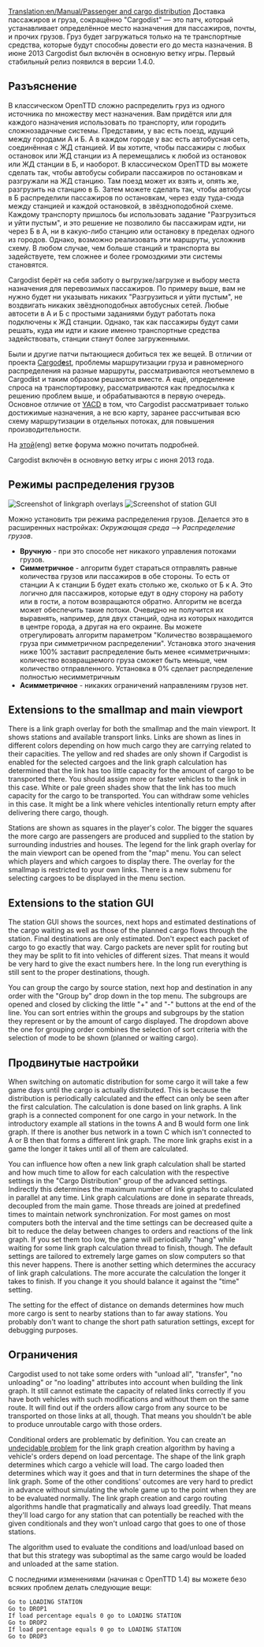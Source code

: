 [[Translation:en/Manual/Passenger and cargo distribution]]
{{ru/Перевод|en/Manual/Passenger and cargo distribution|13}}
Доставка пассажиров и груза, сокращённо "Cargodist" — это патч, который устанавливает определённое место назначения для пассажиров, почты, и прочих грузов. Груз будет загружаться только на те транспортные средства, которые будут способны довести его до места назначения.
В июне 2013 Cargodist был включён в основную ветку игры. Первый стабильный релиз появился в версии 1.4.0.


==Разъяснение==

В классическом OpenTTD сложно распределить груз из одного источника по множеству мест назначения. Вам придётся или для каждого назначения использовать по транспорту, или городить сложнозадачные системы. Представим, у вас есть поезд, идущий между городами А и Б. А в каждом городе у вас есть автобусная сеть, соединённая с ЖД станцией. И вы хотите, чтобы пассажиры с любых остановок или ЖД станции из А перемещались к любой из остановок или ЖД станции в Б, и наоборот. В классическом OpenTTD вы можете сделать так, чтобы автобусы собирали пассажиров по остановкам и разгружали на ЖД станцию. Там поезд может их взять и, опять же, разгрузить на станцию в Б. Затем можете сделать так, чтобы автобусы в Б распределили пассажиров по остановкам, через езду туда-сюда между станцией и каждой остановкой, в звёздноподобной схеме. Каждому транспорту пришлось бы использовать задание "Разгрузиться и уйти пустым", и это решение не позволило бы пассажирам идти, ни через Б в А, ни в какую-либо станцию или остановку в пределах одного из городов. Однако, возможно реализовать эти маршруты, усложнив схему. В любом случае, чем больше станций и транспорта вы задействуете, тем сложнее и более громоздкими эти системы становятся.

Cargodist берёт на себя заботу о выгрузке/загрузке и выбору места назначения для перевозимых пассажиров. По примеру выше, вам не нужно будет ни указывать никаких "Разгрузиться и уйти пустым", не воздвигать никаких звёздноподобных автобусных сетей. Любые автосети в А и Б с простыми заданиями будут работать пока подключены к ЖД станции. Однако, так как пассажиры будут сами решать, куда им идти и какие именно транспортные средства задействовать, станции станут более загруженными.

Были и другие патчи пытающиеся добиться тех же вещей. В отличии от проекта [[en/Community/Patches/Passenger and cargo destinations|Cargod'''e'''st]], проблемы маршрутизации груза и равномерного распределения на разные маршруты, рассматриваются неотъемлемо в Cargod'''i'''st и таким образом решаются вместе. А ещё, определение спроса на транспортировку, рассматриваются как предпосылка к решению проблем выше, и обрабатываются в первую очередь. Основное отличие от [http://www.tt-forums.net/viewtopic.php?f=33&t=54253 YACD] в том, что Cargodist рассматривает только достижимые назначения, а не всю карту, заранее рассчитывая всю схему маршрутизации в отдельных потоках, для повышения производительности.

На [http://www.tt-forums.net/viewtopic.php?f=33&t=41992&start=0 этой](eng) ветке форума можно почитать подробней.

Cargodist включён в основную ветку игры с июня 2013 года.

==Режимы распределения грузов==
[[File:en/Manual/Cargodist-overlays.png|frame|Screenshot of linkgraph overlays]]
[[File:en/Manual/Cargodist-station.png|frame|Screenshot of station GUI]]


Можно установить три режима распределения грузов. Делается это в расширенных настройках: ''Окружающая среда'' --> ''Распределение грузов''.
* '''Вручную''' - при это способе нет никакого управления потоками грузов.
* '''Симметричное''' - алгоритм будет стараться отправлять равные количества грузов или пассажиров в обе стороны. То есть от станции А к станции Б будет ехать столько же, сколько от Б к А. Это логично для пассажиров, которые едут в одну сторону на работу или в гости, а потом возвращаются обратно. Алгоритм не всегда может обеспечить такие потоки. Очевидно не получится их выравнять, например, для двух станций, одна из которых находится в центре города, а другая на его окраине. Вы можете отрегулировать алгоритм параметром "Количество возвращаемого груза при симметричном распределении". Установка этого значения ниже 100% заставит распределение быть менее «симметричным»: количество возвращаемого груза сможет быть меньше, чем количество отправленного. Установка в 0% сделает распределение полностью несимметричным
* '''Асимметричное''' - никаких ограничений направлениям грузов нет.

==Extensions to the smallmap and main viewport==

There is a link graph overlay for both the smallmap and the main viewport. It shows stations and available transport links. Links are shown as lines in different colors depending on how much cargo they are carrying related to their capacities. The yellow and red shades are only shown if Cargodist is enabled for the selected cargoes and the link graph calculation has determined that the link has too little capacity for the amount of cargo to be transported there. You should assign more or faster vehicles to the link in this case. White or pale green shades show that the link has too much capacity for the cargo to be transported. You can withdraw some vehicles in this case. It might be a link where vehicles intentionally return empty after delivering there cargo, though.

Stations are shown as squares in the player's color. The bigger the squares the more cargo are passengers are produced and supplied to the station by surrounding industries and houses. The legend for the link graph overlay for the main viewport can be opened from the "map" menu. You can select which players and which cargoes to display there. The overlay for the smallmap is restricted to your own links. There is a new submenu for selecting cargoes to be displayed in the menu section.

==Extensions to the station GUI==
The station GUI shows the sources, next hops and estimated destinations of the cargo waiting as well as those of the planned cargo flows through the station. Final destinations are only estimated. Don't expect each packet of cargo to go exactly that way. Cargo packets are never split for routing but they may be split to fit into vehicles of different sizes. That means it would be very hard to give the exact numbers here. In the long run everything is still sent to the proper destinations, though.

You can group the cargo by source station, next hop and destination in any order with the "Group by" drop down in the top menu. The subgroups are opened and closed by clicking the little "+" and "-" buttons at the end of the line. You can sort entries within the groups and subgroups by the station they represent or by the amount of cargo displayed. The dropdown above the one for grouping order combines the selection of sort criteria with the selection of mode to be shown (planned or waiting cargo).

==Продвинутые настройки==

When switching on automatic distribution for some cargo it will take a few game days until the cargo is actually distributed. This is because the distribution is periodically calculated and the effect can only be seen after the first calculation. The calculation is done based on link graphs. A link graph is a connected component for one cargo in your network. In the introductory example all stations in the towns A and B would form one link graph. If there is another bus network in a town C which isn't connected to A or B then that forms a different link graph. The more link graphs exist in a game the longer it takes until all of them are calculated.

You can influence how often a new link graph calculation shall be started and how much time to allow for each calculation with the respective settings in the "Cargo Distribution" group of the advanced settings. Indirectly this determines the maximum number of link graphs to calculated in parallel at any time. Link graph calculations are done in separate threads, decoupled from the main game. Those threads are joined at predefined times to maintain network synchronization. For most games on most computers both the interval and the time settings can be decreased quite a bit to reduce the delay between changes to orders and reactions of the link graph. If you set them too low, the game will periodically "hang" while waiting for some link graph calculation thread to finish, though. The default settings are tailored to extremely large games on slow computers so that this never happens. There is another setting which determines the accuracy of link graph calculations. The more accurate the calculation the longer it takes to finish. If you change it you should balance it against the "time" setting.

The setting for the effect of distance on demands determines how much more cargo is sent to nearby stations than to far away stations. You probably don't want to change the short path saturation settings, except for debugging purposes.

==Ограничения==

Cargodist used to not take some orders with "unload all", "transfer", "no unloading" or "no loading" attributes into account when building the link graph. It still cannot estimate the capacity of related links correctly if you have both vehicles with such modifications and without them on the same route. It will find out if the orders allow cargo from any source to be transported on those links at all, though. That means you shouldn't be able to produce unroutable cargo with those orders.

Conditional orders are problematic by definition. You can create an [http://en.wikipedia.org/wiki/Undecidable_problem undecidable problem] for the link graph creation algorithm by having a vehicle's orders depend on load percentage. The shape of the link graph determines which cargo a vehicle will load. The cargo loaded then determines which way it goes and that in turn determines the shape of the link graph. Some of the other conditions' outcomes are very hard to predict in advance without simulating the whole game up to the point when they are to be evaluated normally. The link graph creation and cargo routing algorithms handle that pragmatically and always load greedily. That means they'll load cargo for any station that can potentially be reached with the given conditionals and they won't unload cargo that goes to one of those stations.

The algorithm used to evaluate the conditions and load/unload based on that but this strategy was suboptimal as the same cargo would be loaded and unloaded at the same station.

С последними изменениями (начиная с OpenTTD 1.4) вы можете безо всяких проблем делать следующие вещи:

 Go to LOADING STATION
 Go to DROP1
 If load percentage equals 0 go to LOADING STATION
 Go to DROP2
 If load percentage equals 0 go to LOADING STATION
 Go to DROP3